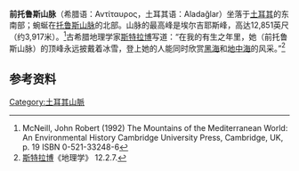 '''前托鲁斯山脉'''（希腊语：Αντίταυρος，土耳其语：Aladağlar）坐落于[[土耳其|土耳其]]的东南部；蜿蜒在[[托鲁斯山脉|托鲁斯山脉]]的北部。山脉的最高峰是埃尔吉耶斯峰，高达12,851英尺（约3,917米）。<ref>McNeill, John Robert (1992) The Mountains of the Mediterranean World: An Environmental History Cambridge University Press, Cambridge, UK, p. 19 ISBN 0-521-33248-6</ref>古希腊地理学家[[斯特拉博|斯特拉博]]写道：“在我的有生之年里，她（前托鲁斯山脉）的顶峰永远披戴着冰雪，登上她的人能同时欣赏[[黑海|黑海]]和[[地中海|地中海]]的风采。”<ref>[[斯特拉博|斯特拉博]]《地理学》 12.2.7.</ref>
==参考资料==
{{reflist}}
[[Category:土耳其山脈|Category:土耳其山脈]]
